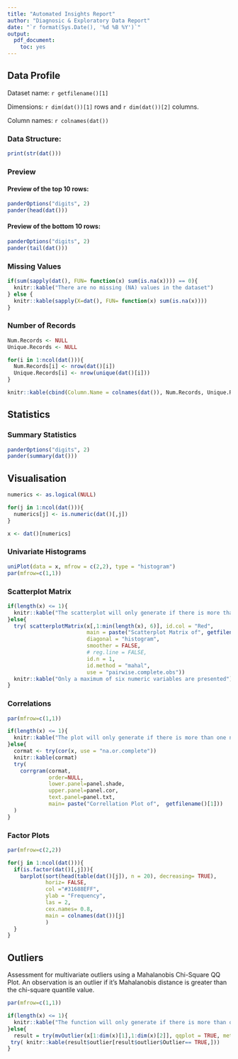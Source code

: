 ```yaml
---
title: "Automated Insights Report"
author: "Diagnosic & Exploratory Data Report"
date: "`r format(Sys.Date(), '%d %B %Y')`"
output: 
  pdf_document: 
    toc: yes
---
```


## Data Profile

Dataset name: `r getfilename()[1]`

Dimensions: `r dim(dat())[1]` rows and `r dim(dat())[2]` columns.

Column names: `r colnames(dat())`


### Data Structure:

```r
print(str(dat()))
```


### Preview 

#### Preview of the top 10 rows:

```r
panderOptions("digits", 2)
pander(head(dat()))
```

#### Preview of the bottom 10 rows:

```r
panderOptions("digits", 2)
pander(tail(dat()))
```


### Missing Values

```r
if(sum(sapply(dat(), FUN= function(x) sum(is.na(x)))) == 0){
  knitr::kable("There are no missing (NA) values in the dataset")
} else {
  knitr::kable(sapply(X=dat(), FUN= function(x) sum(is.na(x))))
}
```


### Number of Records

```r
Num.Records <- NULL
Unique.Records <- NULL

for(i in 1:ncol(dat())){
  Num.Records[i] <- nrow(dat()[i])
  Unique.Records[i] <- nrow(unique(dat()[i]))
}

knitr::kable(cbind(Column.Name = colnames(dat()), Num.Records, Unique.Records))
```

\pagebreak

## Statistics  

### Summary Statistics

```r
panderOptions("digits", 2)
pander(summary(dat()))
```

\pagebreak

## Visualisation

```r
numerics <- as.logical(NULL)

for(j in 1:ncol(dat())){
  numerics[j] <- is.numeric(dat()[,j])
} 

x <- dat()[numerics]
```


### Univariate Histograms

```r
uniPlot(data = x, mfrow = c(2,2), type = "histogram")
par(mfrow=c(1,1))
```

\pagebreak

### Scatterplot Matrix

```r
if(length(x) <= 1){
  knitr::kable("The scatterplot will only generate if there is more than one numeric variable.")
}else{
  try( scatterplotMatrix(x[,1:min(length(x), 6)], id.col = "Red",
                         main = paste("Scatterplot Matrix of", getfilename()[1]),
                         diagonal = "histogram",
                         smoother = FALSE,
                         # reg.line = FALSE,
                         id.n = 1,
                         id.method = "mahal",
                         use = "pairwise.complete.obs"))
  knitr::kable("Only a maximum of six numeric variables are presented")
}
```

\pagebreak

### Correlations

```r
par(mfrow=c(1,1))

if(length(x) <= 1){
  knitr::kable("The plot will only generate if there is more than one numeric variable.")
}else{
  cormat <- try(cor(x, use = "na.or.complete"))
  knitr::kable(cormat)
  try(
    corrgram(cormat, 
             order=NULL, 
             lower.panel=panel.shade,
             upper.panel=panel.cor, 
             text.panel=panel.txt,
             main= paste("Correllation Plot of",  getfilename()[1]))
  )
}

```

\pagebreak

### Factor Plots  

```r
par(mfrow=c(2,2))

for(j in 1:ncol(dat())){
  if(is.factor(dat()[,j])){
    barplot(sort(head(table(dat()[j]), n = 20), decreasing= TRUE), 
            horiz= FALSE, 
            col ="#31688EFF", 
            ylab = "Frequency", 
            las = 2,
            cex.names= 0.8,
            main = colnames(dat())[j]
            )
  }
}  
```

\pagebreak

## Outliers  

Assessment for multivariate outliers using a Mahalanobis Chi-Square QQ Plot. An observation is an outlier if it's Mahalanobis distance is greater than the chi-square quantile value. 

```r
par(mfrow=c(1,1))

if(length(x) <= 1){
  knitr::kable("The function will only generate if there is more than one numeric variable.")
}else{
  result = try(mvOutlier(x[1:dim(x)[1],1:dim(x)[2]], qqplot = TRUE, method = "quan", label = TRUE))
 try( knitr::kable(result$outlier[result$outlier$Outlier== TRUE,]))
}
```

